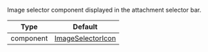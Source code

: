 Image selector component displayed in the attachment selector bar.


| Type | Default |
| - | - |
| component | [ImageSelectorIcon](https://github.com/GetStream/stream-chat-react-native/blob/master/package/src/components/AttachmentPicker/components/ImageSelectorIcon.tsx) |
